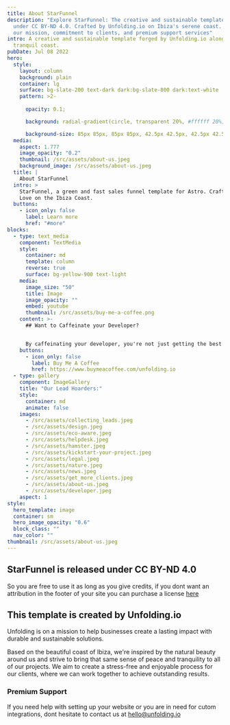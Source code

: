 ```yaml
---
title: About StarFunnel
description: "Explore StarFunnel: The creative and sustainable template released
  under CC BY-ND 4.0. Crafted by Unfolding.io on Ibiza's serene coast. Discover
  our mission, commitment to clients, and premium support services"
intro: A creative and sustainable template forged by Unfolding.io along Ibiza's
  tranquil coast.
pubDate: Jul 08 2022
hero:
  style:
    layout: column
    background: plain
    container: lg
    surface: bg-slate-200 text-dark dark:bg-slate-800 dark:text-white
    pattern: >2-
       
      opacity: 0.1;

      background: radial-gradient(circle, transparent 20%, #ffffff 20%, #ffffff 80%, transparent 80%, transparent), radial-gradient(circle, transparent 20%, #ffffff 20%, #ffffff 80%, transparent 80%, transparent) 42.5px 42.5px, linear-gradient(#000000 3.4000000000000004px, transparent 3.4000000000000004px) 0 -1.7000000000000002px, linear-gradient(90deg, #000000 3.4000000000000004px, #ffffff 3.4000000000000004px) -1.7000000000000002px 0;

      background-size: 85px 85px, 85px 85px, 42.5px 42.5px, 42.5px 42.5px;
  media:
    aspect: 1.777
    image_opacity: "0.2"
    thumbnail: /src/assets/about-us.jpeg
    background_image: /src/assets/about-us.jpeg
  title: |
    About StarFunnel
  intro: >
    StarFunnel, a green and fast sales funnel template for Astro. Crafted with
    Love on the Ibiza Coast.
  buttons:
    - icon_only: false
      label: Learn more
      href: "#more"
blocks:
  - type: text_media
    component: TextMedia
    style:
      container: md
      template: column
      reverse: true
      surface: bg-yellow-900 text-light
    media:
      image_size: "50"
      title: Image
      image_opacity: ""
      embed: youtube
      thumbnail: /src/assets/buy-me-a-coffee.png
    content: >-
      ## Want to Caffeinate your Developer? 


      By caffeinating your developer, you're not just getting the best out of them; you're also ensuring a cheerful and energetic work environment.😊
    buttons:
      - icon_only: false
        label: Buy Me A Coffee
        href: https://www.buymeacoffee.com/unfolding.io
  - type: gallery
    component: ImageGallery
    title: "Our Lead Hoarders:"
    style:
      container: md
      animate: false
    images:
      - /src/assets/collecting_leads.jpeg
      - /src/assets/design.jpeg
      - /src/assets/eco-aware.jpeg
      - /src/assets/helpdesk.jpeg
      - /src/assets/hamster.jpeg
      - /src/assets/kickstart-your-project.jpeg
      - /src/assets/legal.jpeg
      - /src/assets/nature.jpeg
      - /src/assets/news.jpeg
      - /src/assets/get_more_clients.jpeg
      - /src/assets/about-us.jpeg
      - /src/assets/developer.jpeg
    aspect: 1
style:
  hero_template: image
  container: sm
  hero_image_opacity: "0.6"
  block_class: ""
  nav_color: ""
thumbnail: /src/assets/about-us.jpeg
---
```


## StarFunnel is released under CC BY-ND 4.0

So you are free to use it as long as you give credits, if you dont want an attribution in the footer of your site you can purchase a license [here](#)

## This template is created by Unfolding.io

Unfolding is on a mission to help businesses create a lasting impact with durable and sustainable solutions.

Based on the beautiful coast of Ibiza, we're inspired by the natural beauty around us and strive to bring that same sense of peace and tranquility to all of our projects. We aim to create a stress-free and enjoyable process for our clients, where we can work together to achieve outstanding results.

### Premium Support

If you need help with setting up your website or you are in need for cutom integrations, dont hesitate to contact us at hello@unfolding.io
